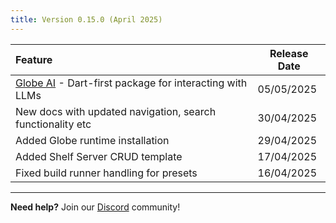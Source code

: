 ```yaml
---
title: Version 0.15.0 (April 2025)
---
```


| Feature                                                                                      | Release Date |
| :------------------------------------------------------------------------------------------- | ------------ |
| [Globe AI](https://pub.dev/packages/globe_ai) - Dart-first package for interacting with LLMs | 05/05/2025   |
| New docs with updated navigation, search functionality etc                                   | 30/04/2025   |
| Added Globe runtime installation                                                             | 29/04/2025   |
| Added Shelf Server CRUD template                                                             | 17/04/2025   |
| Fixed build runner handling for presets                                                      | 16/04/2025   |

---

**Need help?** Join our [Discord](https://invertase.link/globe-discord) community!
